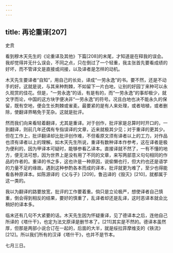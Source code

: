 ```yaml
---
---
---
```

title: 再论重译[207]
---




史贲

看到穆木天先生的《论重译及其他》下篇[208]的末尾，才知道是在释我的误会。我却觉得并无什么误会，不同之点，只在倒过了一个轻重，我主张首先要看成绩的好坏，而不管译文是直接或间接，以及译者是怎样的动机。

木天先生要译者“自知”，用自己的长处，译成“一劳永逸”的书。要不然，还是不动手的好。这就是说，与其来种荆棘，不如留下一片白地，让别的好园丁来种可以永久观赏的佳花。但是，“一劳永逸”的话，有是有的，而“一劳永逸”的事却极少，就文字而论，中国的这方块字便决非“一劳永逸”的符号。况且白地也决不能永久的保留，既有空地，便会生长荆棘或雀麦。最要紧的是有人来处理，或者培植，或者删除，使翻译界略免于芜杂。这就是批评。

然而我们向来看轻着翻译，尤其是重译。对于创作，批评家是总算时时开口的，一到翻译，则前几年还偶有专指误译的文章，近来就极其少见；对于重译的更其少。但在工作上，批评翻译却比批评创作难，不但看原文须有译者以上的工力，对作品也须有译者以上的理解。如木天先生所说，重译有数种译本作参考，这在译者是极为便利的，因为甲译本可疑时，能够参看乙译本。直接译就不然了，一有不懂的地方，便无法可想，因为世界上是没有用了不同的文章，来写两部意义句句相同的作品的作者的。重译的书之多，这也许是一种原因，说偷懒也行，但大约也还是语学的力量不足的缘故。遇到这种参酌各本而成的译本，批评就更为难了，至少也得能看各种原译本。如陈源译的《父与子》[209]，鲁迅译的《毁灭》[210]，就都属于这一类的。

我以为翻译的路要放宽，批评的工作要着重。倘只是立论极严，想使译者自己慎重，倒会得到相反的结果，要好的慎重了，乱译者却还是乱译，这时恶译本就会比稍好的译本多。

临末还有几句不大紧要的话。木天先生因为怀疑重译，见了德译本之后，连他自己所译的《塔什干》，也定为法文原译是删节本了。[211]其实是不然的。德译本虽然厚，但那是两部小说合订在一起的，后面的大半，就是绥拉菲摩维支的《铁流》[212]。所以我们所有的汉译《塔什干》，也并不是节本。

七月三日。